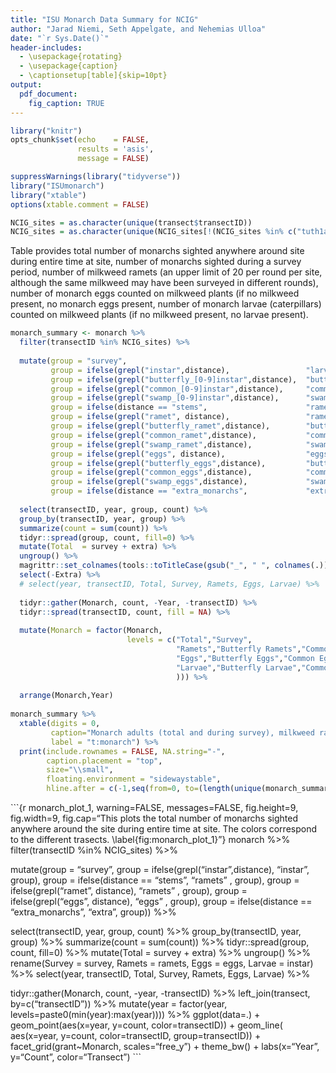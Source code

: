 ```yaml
---
title: "ISU Monarch Data Summary for NCIG"
author: "Jarad Niemi, Seth Appelgate, and Nehemias Ulloa"
date: "`r Sys.Date()`"
header-includes:
  - \usepackage{rotating}
  - \usepackage{caption} 
  - \captionsetup[table]{skip=10pt}
output: 
  pdf_document:
    fig_caption: TRUE
---
```


```r
library("knitr")
opts_chunk$set(echo    = FALSE, 
               results = 'asis',
               message = FALSE)
```

```r
suppressWarnings(library("tidyverse"))
library("ISUmonarch")
library("xtable")
options(xtable.comment = FALSE)
```

\setlength{\tabcolsep}{3pt}


```r
NCIG_sites = as.character(unique(transect$transectID))
NCIG_sites = as.character(unique(NCIG_sites[!(NCIG_sites %in% c("tuth1a", "tuth2a", "tsie1a"))]))
```


Table \ref{t:monarch} provides total number of monarchs sighted anywhere around 
site during entire time at site, number of monarchs sighted during a survey 
period, number of milkweed ramets (an upper limit of 20 per round per site, 
although the same milkweed may have been surveyed in different rounds), 
number of monarch eggs counted on milkweed plants (if no milkweed present, 
no monarch eggs present, number of monarch larvae (caterpillars) counted on 
milkweed plants (if no milkweed present, no larvae present).


<!-- Monarch -->

```r
monarch_summary <- monarch %>% 
  filter(transectID %in% NCIG_sites) %>%
  
  mutate(group = "survey",
         group = ifelse(grepl("instar",distance),                 "larvae", group),
         group = ifelse(grepl("butterfly_[0-9]instar",distance),  "butterfly_larvae", group),
         group = ifelse(grepl("common_[0-9]instar",distance),     "common_larvae", group),
         group = ifelse(grepl("swamp_[0-9]instar",distance),      "swamp_larvae", group),
         group = ifelse(distance == "stems",                      "ramets" , group),
         group = ifelse(grepl("ramet", distance),                 "ramets" , group),
         group = ifelse(grepl("butterfly_ramet",distance),        "butterfly_ramets", group),
         group = ifelse(grepl("common_ramet",distance),           "common_ramets", group),
         group = ifelse(grepl("swamp_ramet",distance),            "swamp_ramets", group),
         group = ifelse(grepl("eggs", distance),                  "eggs"  , group),
         group = ifelse(grepl("butterfly_eggs",distance),         "butterfly_eggs", group),
         group = ifelse(grepl("common_eggs",distance),            "common_eggs", group),
         group = ifelse(grepl("swamp_eggs",distance),             "swamp_eggs", group),
         group = ifelse(distance == "extra_monarchs",             "extra",  group)) %>%
  
  select(transectID, year, group, count) %>%
  group_by(transectID, year, group) %>%
  summarize(count = sum(count)) %>%
  tidyr::spread(group, count, fill=0) %>%
  mutate(Total  = survey + extra) %>%
  ungroup() %>%
  magrittr::set_colnames(tools::toTitleCase(gsub("_", " ", colnames(.)))) %>%
  select(-Extra) %>%
  # select(year, transectID, Total, Survey, Ramets, Eggs, Larvae) %>%
  
  tidyr::gather(Monarch, count, -Year, -transectID) %>%
  tidyr::spread(transectID, count, fill = NA) %>%
  
  mutate(Monarch = factor(Monarch, 
                          levels = c("Total","Survey",
                                     "Ramets","Butterfly Ramets","Common Ramets","Swamp Ramets",
                                     "Eggs","Butterfly Eggs","Common Eggs","Swamp Eggs",
                                     "Larvae","Butterfly Larvae","Common Larvae","Swamp Larvae"
                                     ))) %>%
  
  arrange(Monarch,Year)
  
monarch_summary %>%
  xtable(digits = 0,
         caption="Monarch adults (total and during survey), milkweed ramets, monarch eggs on milkweed, and monarch larvae on milkweed. Note ramets, eggs, and larvae were collected differently for 2016.",
         label = "t:monarch") %>%
  print(include.rownames = FALSE, NA.string="-",
        caption.placement = "top",
        size="\\small",
        floating.environment = "sidewaystable",
        hline.after = c(-1,seq(from=0, to=(length(unique(monarch_summary$year))*5), by=3))) 
```






```{r monarch_plot_1, warning=FALSE, messages=FALSE, fig.height=9, fig.width=9, fig.cap="This plots the total number of monarchs sighted anywhere around the site during entire time at site. The colors correspond to the different trasects. \\label{fig:monarch_plot_1}"}
monarch %>% 
  filter(transectID %in% NCIG_sites) %>%
  
  mutate(group = "survey",
         group = ifelse(grepl("instar",distance),     "instar", group),
         group = ifelse(distance == "stems",          "ramets" , group),
         group = ifelse(grepl("ramet", distance),     "ramets" , group),
         group = ifelse(grepl("eggs", distance),           "eggs"  , group),
         group = ifelse(distance == "extra_monarchs", "extra",  group)) %>%
  
  select(transectID, year, group, count) %>%
  group_by(transectID, year, group) %>%
  summarize(count = sum(count)) %>%
  tidyr::spread(group, count, fill=0) %>%
  mutate(Total  = survey + extra) %>%
  ungroup() %>%
  rename(Survey = survey,
         Ramets = ramets,
         Eggs = eggs,
         Larvae = instar) %>%
  select(year, transectID, Total, Survey, Ramets, Eggs, Larvae) %>%
  
  tidyr::gather(Monarch, count, -year, -transectID) %>%
  left_join(transect, by=c("transectID")) %>%
  mutate(year  = factor(year, levels=paste0(min(year):max(year)))) %>%
  ggplot(data=.) + 
    geom_point(aes(x=year, y=count, color=transectID)) +
    geom_line( aes(x=year, y=count, color=transectID, group=transectID)) +
    facet_grid(grant~Monarch, scales="free_y") + 
    theme_bw() + 
    labs(x="Year", y="Count", color="Transect")
```



